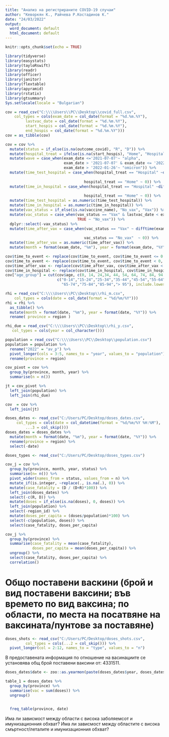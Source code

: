 ```yaml
---
title: "Анализ на регистрираните COVID-19 случаи"
author: "Кеворкян К., Райчева Р.Костадинов К."
date: "24/03/2022"
output:
  word_document: default
  html_document: default
---
```


```r
knitr::opts_chunk$set(echo = TRUE)
```


```r
library(tidyverse)
library(easystats)
library(tayloRswift)
library(readr)
library(officer)
library(janitor)
library(flextable)
library(apyramid)
library(rstatix)
library(gtsummary)
Sys.setlocale(locale = "Bulgarian")
```



```r
cov = read_csv("C:\\\\Users\\PC\\Desktop\\covid_full.csv", 
    col_types = cols(exam_date = col_date(format = "%d.%m.%Y"), 
         lastvac_date = col_date(format = "%d.%m.%Y"), 
         start_hospis = col_date(format = "%d.%m.%Y"), 
         end_hospis = col_date(format = "%d.%m.%Y")))
cov = as_tibble(cov)
```

```r
cov = cov %>% 
  mutate(status = if_else(is.na(outcome_covid), "R", "D")) %>% 
  mutate(hospital_treat = ifelse(is.na(start_hospis), "Home", "Hospital")) %>% 
  mutate(wave = case_when(exam_date <='2021-07-07'~ "alpha",
                          exam_date > '2021-07-07' & exam_date <= '2022-01-26' ~ "delta",
                          exam_date > '2022-01-26'~ "omicron")) %>% 
  mutate(time_test_hospital = case_when(hospital_treat == "Hospital" ~difftime(start_hospis, exam_date, units = "days"),
                                       
                                   hospital_treat == "Home" ~ 0)) %>%
  mutate(time_in_hospital = case_when(hospital_treat == "Hospital" ~difftime(end_hospis, start_hospis, units = "days"),
                                       
                                   hospital_treat == "Home" ~ 0)) %>%
  mutate(time_test_hospital = as.numeric(time_test_hospital)) %>% 
  mutate(time_in_hospital = as.numeric(time_in_hospital)) %>% 
  mutate(vax_status = if_else(is.na(vaccine_name), "No_vax", "Vax")) %>% 
  mutate(vac_status = case_when(vax_status == "Vax" & lastvac_date < exam_date ~ "Vax",
                                TRUE ~ "No_vax")) %>% 
  dplyr::select(-vax_status) %>% 
  mutate(time_after_vax = case_when(vac_status == "Vax" ~ difftime(exam_date,lastvac_date, units = "days"),
                                       
                                   vac_status == "No_vax"  ~ 0)) %>% 
  mutate(time_after_vax = as.numeric(time_after_vax)) %>% 
  mutate(month = format(exam_date, "%m"), year = format(exam_date, "%Y")) 
```


```r
cov$time_to_event <- replace(cov$time_to_event, cov$time_to_event <= 0 & cov$hospital_treat == "Home" , NA)      
cov$time_to_event <- replace(cov$time_to_event, cov$time_to_event < 0, NA) 
cov$time_after_vax <- replace(cov$time_after_vax, cov$time_after_vax < 0, NA)      
cov$time_in_hospital <- replace(cov$time_in_hospital, cov$time_in_hospital <= 0, NA) 
cov["age_group"] = cut(cov$age, c(0, 14, 24,34, 44, 54, 64, 74, 84, 94, Inf), 
                       c("0-14","15-24","25-34","35-44","45-54","55-64",
                         "65-74","75-84","85-94","> 95"), include.lowest=TRUE)

```

```r
rhi = read_csv("C:\\\\Users\\PC\\Desktop\\rhi_m.csv",
    col_types = cols(date = col_date(format = "%d/%m/%Y")))
rhi = rhi %>% 
  as_tibble() %>% 
  mutate(month = format(date, "%m"), year = format(date, "%Y")) %>% 
  rename( province = region )
```

```r

rhi_due = read_csv("C:\\\\Users\\PC\\Desktop\\rhi_y.csv",
   col_types = cols(year = col_character()))
```

```r
population = read_csv("C:\\\\Users\\PC\\Desktop\\population.csv")
population = population %>% 
  rename("2022" = "av_p") %>% 
  pivot_longer(cols = 3:5, names_to = "year", values_to = "population") %>% 
  rename(province = region)
```

```r
cov_pivot = cov %>% 
  group_by(province, month, year) %>% 
  summarise(n = n())
```

```r
jt = cov_pivot %>% 
  left_join(population) %>% 
  left_join(rhi_due)
```

```r
cov  = cov %>% 
  left_join(jt)
```

```r
doses_dates <- read_csv("C:/Users/PC/Desktop/doses_dates.csv", 
     col_types = cols(date = col_datetime(format = "%d/%m/%Y %H:%M"), 
         ...3 = col_skip()))
doses_dates = doses_dates %>% 
  mutate(month = format(date, "%m"), year = format(date, "%Y")) %>% 
  rename(province = region) %>% 
  select(-date)
```

```r
doses_types <- read_csv("C:/Users/PC/Desktop/doses_types.csv")
```


```r
cov_j = cov %>% 
  group_by(province, month, year, status) %>% 
  summarise(n= n()) %>% 
  pivot_wider(names_from = status, values_from = n) %>% 
  mutate_if(is.integer, ~replace(., is.na(.), 0)) %>% 
  mutate(case_fatality = (D / (D+R)*100)) %>% 
  left_join(doses_dates) %>% 
  select(-c(R, D)) %>% 
  mutate(doses = if_else(is.na(doses), 0, doses)) %>% 
  left_join(population) %>% 
  select(-region_id) %>% 
  mutate(doses_per_capita = (doses/population)*100) %>% 
  select(-c(population, doses)) %>% 
  select(case_fatality, doses_per_capita)
```

```r
cov_j %>% 
  group_by(province) %>% 
  summarise(case_fatality = mean(case_fatality),
            doses_per_capita = mean(doses_per_capita)) %>% 
  ungroup() %>% 
  select(case_fatality, doses_per_capita) %>% 
  correlation()
```

# Общо поставени васкини (брой и вид поставени ваксини; във времето по вид ваксина; по области, по места на посатвяне на ваксината/пунтове за поставяне)

```r
doses_shots <- read_csv("C:/Users/PC/Desktop/doses_shots.csv",
         col_types = cols(...2 = col_skip())) %>% 
  pivot_longer(col = 2:12, names_to = "type", values_to = "n")

```

В предоставената информация по отношение на васинациите се установява общ брой поставени ваксини от: 4331511. 
```r
doses_dates$date <- zoo::as.yearmon(paste(doses_dates$year, doses_dates$month), "%Y %m")

table_1 = doses_dates %>% 
  group_by(province) %>% 
  summarise(vac = sum(doses)) %>% 
  ungroup()


  freq_table(province, date)
```







Има ли зависмост между области с висока заболяемсот и имунизационния обхват?
Има ли зависмост между областите с висока смъртност/леталите и имунизационния обхват?


